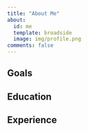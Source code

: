```yaml
---
title: "About Me"
about:
  id: me
  template: broadside
  image: img/profile.png
comments: false
---
```


:::{#me}

## Goals

## Education

## Experience

:::


